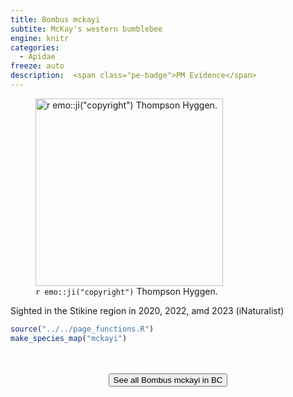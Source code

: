 ```yaml
---
title: Bombus mckayi
subtite: McKay's western bumblebee
engine: knitr
categories:
  - Apidae
freeze: auto
description:  <span class="pe-badge">PM Evidence</span>
---
```

![`r emo::ji("copyright")` Thompson Hyggen.](https://inaturalist-open-data.s3.amazonaws.com/photos/323894034/large.jpg){height=300}

Sighted in the Stikine region in 2020, 2022, amd 2023 (iNaturalist)



```r
source("../../page_functions.R")
make_species_map("mckayi")
```
<br><br>
<center>


<a href="https://inaturalist.ca/observations?place_id=7085&subview=map&taxon_id=1424661"><button type="button" class="btn btn-secondary">See all Bombus mckayi in BC <i class="fa-solid fa-arrow-up-right-from-square"></i> </button></a>
</center>
